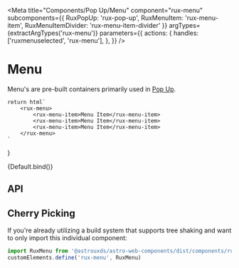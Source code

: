 
<Meta
    title="Components/Pop Up/Menu"
    component="rux-menu"
    subcomponents={{ 
        RuxPopUp: 'rux-pop-up',
        RuxMenuItem: 'rux-menu-item',
        RuxMenuItemDivider: 'rux-menu-item-divider'
    }}
    argTypes={extractArgTypes('rux-menu')}
    parameters={{
        actions: {
            handles: ['ruxmenuselected', 'rux-menu'],
        },
    }}
/>

# Menu

Menu's are pre-built containers primarily used in [Pop Up](?path=/docs/components-pop-up--default-story).

    return html`
        <rux-menu>
            <rux-menu-item>Menu Item</rux-menu-item>
            <rux-menu-item>Menu Item</rux-menu-item>
            <rux-menu-item>Menu Item</rux-menu-item>
        </rux-menu>
    `
}

<Canvas>
    <Story
        name="Default"
    >
    {Default.bind()}
    </Story>
</Canvas>

## API

<ArgsTable of="rux-menu" />

## Cherry Picking

If you're already utilizing a build system that supports tree shaking and want to only import this individual component:

```js
import RuxMenu from '@astrouxds/astro-web-components/dist/components/rux-menu'
customElements.define('rux-menu', RuxMenu)
```
